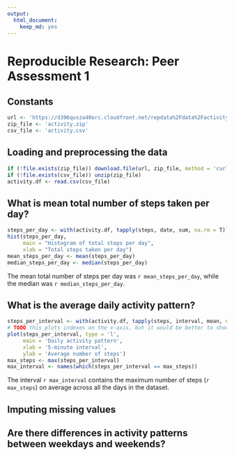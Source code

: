 ```yaml
---
output:
  html_document:
    keep_md: yes
---
```

# Reproducible Research: Peer Assessment 1

## Constants
```r
url <- 'https://d396qusza40orc.cloudfront.net/repdata%2Fdata%2Factivity.zip'
zip_file <- 'activity.zip'
csv_file <- 'activity.csv'
```

## Loading and preprocessing the data
```r
if (!file.exists(zip_file)) download.file(url, zip_file, method = 'curl')
if (!file.exists(csv_file)) unzip(zip_file)
activity.df <- read.csv(csv_file)
```



## What is mean total number of steps taken per day?
```r
steps_per_day <- with(activity.df, tapply(steps, date, sum, na.rm = T))
hist(steps_per_day,
     main = "Histogram of total steps per day",
     xlab = "Total steps taken per day")
mean_steps_per_day <- mean(steps_per_day)
median_steps_per_day <- median(steps_per_day)
```

The mean total number of steps per day was `r mean_steps_per_day`, while the median was `r median_steps_per_day`.

## What is the average daily activity pattern?
```r
steps_per_interval <- with(activity.df, tapply(steps, interval, mean, na.rm = T))
# TODO this plots indexes on the x-axis, but it would be better to show 
plot(steps_per_interval, type = 'l',
     main = 'Daily activity pattern',
     xlab = '5-minute interval',
     ylab = 'Average number of steps')
max_steps <- max(steps_per_interval)
max_interval <- names(which(steps_per_interval == max_steps))
```

The interval `r max_interval` contains the maximum number of steps (`r max_steps`) on average across all the days in the dataset.

## Imputing missing values



## Are there differences in activity patterns between weekdays and weekends?
